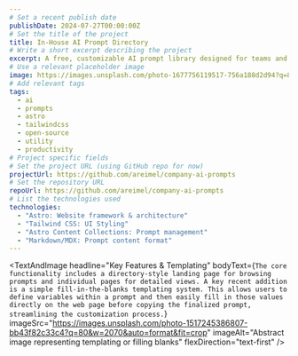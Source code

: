 ```yaml
---
# Set a recent publish date
publishDate: 2024-07-27T00:00:00Z 
# Set the title of the project
title: In-House AI Prompt Directory
# Write a short excerpt describing the project
excerpt: A free, customizable AI prompt library designed for teams and companies to share and manage their AI prompts effectively. Features include easy browsing, copy-pasting, and a simple templating system.
# Use a relevant placeholder image
image: https://images.unsplash.com/photo-1677756119517-756a188d2d94?q=80&w=2070&auto=format&fit=crop # Placeholder AI/Code image
# Add relevant tags
tags:
  - ai
  - prompts
  - astro
  - tailwindcss
  - open-source
  - utility
  - productivity
# Project specific fields
# Set the project URL (using GitHub repo for now)
projectUrl: https://github.com/areimel/company-ai-prompts
# Set the repository URL
repoUrl: https://github.com/areimel/company-ai-prompts
# List the technologies used
technologies: 
  - "Astro: Website framework & architecture"
  - "Tailwind CSS: UI Styling"
  - "Astro Content Collections: Prompt management"
  - "Markdown/MDX: Prompt content format"
---
```





<TextAndImage
  headline="Centralized AI Prompt Management"
  bodyText="This project provides a simple, self-hostable directory for managing AI prompts within an organization or team. Instead of prompts scattered across documents or messages, this tool offers a central, searchable library. Users can easily browse, find relevant prompts, and copy them for use."
  imageSrc="https://images.unsplash.com/photo-1551288049-bebda4e38f71?q=80&w=2070&auto=format&fit=crop"
  imageAlt="Dashboard showing organized data"
  flexDirection="text-first"
/>


<TextAndImage
  headline="Built with Astro & Tailwind"
  bodyText="The directory is built using Astro, chosen for its focus on performance and content-driven websites. It allows for a fast user experience with minimal JavaScript by default. Styling is handled by Tailwind CSS for rapid UI development, and prompt content is managed using Astro's Content Collections feature with Markdown/MDX files, making it easy for anyone comfortable with Markdown to add or edit prompts."
  imageSrc="https://images.unsplash.com/photo-1633356122102-3fe601e05bd2?q=80&w=1887&auto=format&fit=crop"
  imageAlt="Code editor showing Astro and Tailwind CSS code"
  flexDirection="image-first"
/>


<TextAndImage
  headline="Key Features & Templating"
  bodyText={`The core functionality includes a directory-style landing page for browsing prompts and individual pages for detailed views. A key recent addition is a simple fill-in-the-blanks templating system. This allows users to define variables within a prompt and then easily fill in those values directly on the web page before copying the finalized prompt, streamlining the customization process.`}
  imageSrc="https://images.unsplash.com/photo-1517245386807-bb43f82c33c4?q=80&w=2070&auto=format&fit=crop" 
  imageAlt="Abstract image representing templating or filling blanks"
  flexDirection="text-first"
/>


<TextAndImage
  headline="A 'Party Favor' Project"
  bodyText='This AI Prompt Directory is part of a series I call "party favor" projects. The idea is to create genuinely useful, standalone tools that can be freely given away. They serve as a goodwill gesture, a practical utility for others, and a way to showcase specific development skills (like working with Astro and content-heavy sites) in a tangible, shareable format.'
  imageSrc="https://images.unsplash.com/photo-1513151233558-d860c5398176?q=80&w=2070&auto=format&fit=crop" 
  imageAlt="Colorful gift boxes"
  flexDirection="image-first"
/>


<ProjectStats 
    title="Free & Open Source"  
    content="Available under the MIT license on GitHub. Anyone can use, modify, and deploy their own instance, totally free. <a href='https://github.com/areimel/company-ai-prompts' target='_blank'>GitHub Link</a> <br/><br/>For non-techies: yeah for real, you can just download your own copy of this site and do whatever you want with it, it's cool."
/>

<ProjectStats 
    title="Easy Customization"
    content="Built with modern but simple tools, the project is easy for anyone with basic coding knowledge to adapt, extend, or theme. It can also serve as a great learning project, for entry-level and experienced coders alike."
/>

<ProjectStats 
    title="Streamlined Prompt Workflow"
    content="Aims to improve team productivity by centralizing prompt access and simplifying the process of using and customizing prompts with the templating feature."
/>
